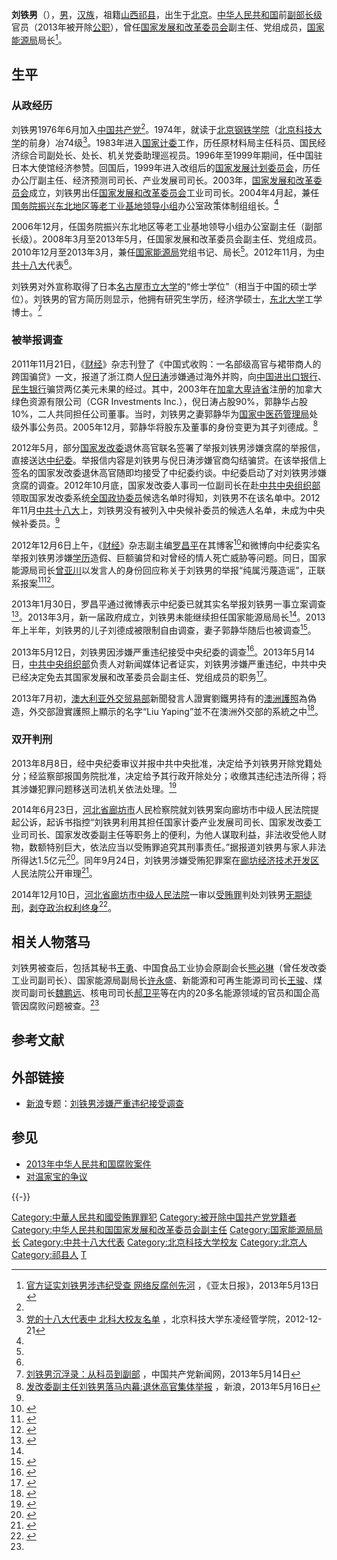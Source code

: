 {{Infobox officeholder
|office        = [[国家能源局|国家能源局]]局长
|term_start    = 2011年1月
|term_end      = 2013年3月
|premier       = [[温家宝|温家宝]]
|predecessor   = [[张国宝|张国宝]]
|successor     = [[吴新雄|吴新雄]]
|office1       = [[中华人民共和国国家发展和改革委员会|中华人民共和国国家发展和改革委员会]]副主任
|term_start1   = 2008年3月
|term_end1     = 2013年5月14日<ref>[http://www.apdnews.com/news/26125.html 中央决定免去刘铁男职务] {{Wayback|url=http://www.apdnews.com/news/26125.html |date=20140226160328 }}，《[[亚太日报|亚太日报]]》，2013年5月14日</ref>
|1blankname1   = 主任
|1namedata1    = [[徐绍史|徐绍史]]
|predecessor1  = 
|successor1    = 
|图像    = <!-- Use only free-licenced images which meet WP:NFCC -->
|图像大小 = 225px
|图像说明 = 
|姓名    = 刘铁男
|原名    = 
|字      = 
|号      = 
|其他姓名 = 
|性别    = 男
|籍贯    = 
|出生日期 = {{Birth year and age|1954|10}}
|出生地点 = {{PRC}}[[北京市|北京市]]
|逝世日期 = <!-- {{Death date and age|}}（死亡在前，出生在后）{{Death year and age| }} -->
|逝世地点 = 
|居处    = 北京（服刑于[[秦城监狱|秦城监狱]]）
|政党    = <del>{{CPC}}</del>（2013年被开除）
|职业    = [[官僚|官僚]] 
|父母    = 
|配偶    = 郭静华<ref name="xinhua1">{{cite news |author =  |url = http://news.xinhuanet.com/energy/2013-05/13/c_124701284.htm |title = 刘铁男与神秘浙商勾结曝光 遭情妇越洋电话举报 |language = zh |work = [[新华网|新华网]] |date = 2013-05-13 |accessdate = 2013-05-13 |archive-date = 2013-06-08 |archive-url = https://web.archive.org/web/20130608074047/http://news.xinhuanet.com/energy/2013-05/13/c_124701284.htm |dead-url = no }}</ref><!--{{marriage|姓名|}} -->
|子女    = 刘德成<ref name="xinhua1" />
|亲属    = 
|国籍    = {{PRC}}
|信仰    =
|学历    = [[本科|大学本科]]
|专业    = [[经济学|经济学]]、[[工学|工学]]
|母校    = [[北京科技大学|北京科技大学]]<ref>{{cite news|author =|url =http://www.cuaa.net/cur/zhuanti/news_63165.html|title =北京科技大学杰出校友|language =zh|website =[[中国校友会网|中国校友会网]]|date =2006-05-01|accessdate =2013-05-13|deadurl =yes|archiveurl =https://web.archive.org/web/20140224212742/http://www.cuaa.net/cur/zhuanti/news_63165.html|archivedate =2014-02-24}}</ref><br />[[东北大学_(中国)|东北大学]]
|网站    = 
|签名    = 
|脚注    =
}}

'''刘铁男'''（{{bd|1954年|10月|catIdx=L刘}}），[[男|男]]，[[汉族|汉族]]，祖籍[[山西|山西]][[祁县|祁县]]，出生于[[北京|北京]]。[[中华人民共和国|中华人民共和国]]前[[省部级副职|副部长级]]官员（2013年被开除[[中华人民共和国公务员|公职]]），曾任[[国家发展和改革委员会|国家发展和改革委员会]]副主任、党组成员，[[国家能源局|国家能源局]]局长<ref>[http://www.apdnews.com/news/26048.html 官方证实刘铁男涉违纪受查 网络反腐创先河] {{Wayback|url=http://www.apdnews.com/news/26048.html |date=20130611055715 }}，《亚太日报》，2013年5月13日</ref>。

== 生平 ==
=== 从政经历 ===
刘铁男1976年6月加入[[中国共产党|中国共产党]]<ref name=mq/>。1974年，就读于[[北京钢铁学院|北京钢铁学院]]（[[北京科技大学|北京科技大学]]的前身）冶74级<ref name=xymd>[http://emba.ustb.edu.cn/info.asp?id=57 党的十八大代表中 北科大校友名单] {{Webarchive|url=https://archive.is/20130628085029/http://emba.ustb.edu.cn/info.asp?id=57 |date=2013-06-28 }}，北京科技大学东凌经管学院，2012-12-21{{dead link|date=2017年11月 |bot=InternetArchiveBot |fix-attempted=yes }}</ref>。1983年进入[[国家计委|国家计委]]工作，历任原材料局主任科员、国民经济综合司副处长、处长、机关党委助理巡视员。1996年至1999年期间，任中国驻日本大使馆经济参赞。回国后，1999年进入改组后的[[国家发展计划委员会|国家发展计划委员会]]，历任办公厅副主任、经济预测司司长、产业发展司司长。2003年，[[国家发展和改革委员会|国家发展和改革委员会]]成立，刘铁男出任[[国家发展和改革委员会|国家发展和改革委员会]]工业司司长。2004年4月起，兼任[[国务院振兴东北地区等老工业基地领导小组|国务院振兴东北地区等老工业基地领导小组]]办公室政策体制组组长。<ref name=mq/>

2006年12月，任国务院振兴东北地区等老工业基地领导小组办公室副主任（副部长级）。2008年3月至2013年5月，任国家发展和改革委员会副主任、党组成员。2010年12月至2013年3月，兼任[[国家能源局|国家能源局]]党组书记、局长<ref name=mq/>。2012年11月，为[[中共十八大|中共十八大]]代表<ref name=xymd/>。

刘铁男对外宣称取得了日本[[名古屋市立大学|名古屋市立大学]]的“修士学位”（相当于中国的硕士学位）。刘铁男的官方简历则显示，他拥有研究生学历，经济学硕士，[[东北大学_(中国)|东北大学]]工学博士。<ref>[http://fanfu.people.com.cn/n/2013/0514/c64371-21473706.html 刘铁男沉浮录：从科员到副部] {{Wayback|url=http://fanfu.people.com.cn/n/2013/0514/c64371-21473706.html |date=20130609161938 }}，中国共产党新闻网，2013年5月14日</ref>

=== 被举报调查 ===
2011年11月21日，《[[财经_(杂志)|财经]]》杂志刊登了《中国式收购：一名部级高官与裙带商人的跨国骗贷》一文，报道了浙江商人[[倪日涛|倪日涛]]涉嫌通过海外并购，向[[中国进出口银行|中国进出口银行]]、[[民生银行|民生银行]]骗贷两亿美元未果的经过。其中，2003年在[[加拿大|加拿大]][[卑诗省|卑诗省]]注册的加拿大绿色资源有限公司（CGR Investments Inc.），倪日涛占股90%，郭静华占股10%，二人共同担任公司董事。当时，刘铁男之妻郭静华为[[国家中医药管理局|国家中医药管理局]]处级外事公务员。2005年12月，郭静华将股东及董事的身份变更为其子刘德成。<ref name=sina>[http://news.sina.com.cn/c/2013-05-16/150427142762.shtml 发改委副主任刘铁男落马内幕:退休高官集体举报] {{Wayback|url=http://news.sina.com.cn/c/2013-05-16/150427142762.shtml |date=20130622080343 }}，新浪，2013年5月16日</ref>

2012年5月，部分[[国家发改委|国家发改委]]退休高官联名签署了举报刘铁男涉嫌贪腐的举报信，直接送达[[中纪委|中纪委]]。举报信内容是刘铁男与倪日涛涉嫌官商勾结骗贷。在该举报信上签名的国家发改委退休高官随即均接受了中纪委约谈。中纪委启动了对刘铁男涉嫌贪腐的调查。2012年10月底，国家发改委人事司一位副司长在赴[[中共中央组织部|中共中央组织部]]领取国家发改委系统[[全国政协委员|全国政协委员]]候选名单时得知，刘铁男不在该名单中。2012年11月[[中共十八大|中共十八大]]上，刘铁男没有被列入中央候补委员的候选人名单，未成为中央候补委员。<ref name=sina/>

2012年12月6日上午，《[[财经_(杂志)|财经]]》杂志副主编[[罗昌平|罗昌平]]在其博客<ref>{{cite web |url = http://blog.sina.com.cn/s/blog_621d03b701018xw4.html |language =  |title = 中国式收购：一名部级高官与裙带商人的跨国骗贷 |website = [[新浪博客|新浪博客]] |date = 2012-12-06 |accessdate = 2013-05-13 |archive-date = 2013-05-14 |archive-url = https://web.archive.org/web/20130514011725/http://blog.sina.com.cn/s/blog_621d03b701018xw4.html |dead-url = no }}</ref>和微博向中纪委实名举报刘铁男涉嫌[[学历|学历]]造假、巨额骗贷和对曾经的情人死亡威胁等问题。同日，国家能源局司长[[曾亚川|曾亚川]]以发言人的身份回应称关于刘铁男的举报“纯属污蔑造谣”，正联系报案<ref>{{cite web |url = http://www.chinese.rfi.fr/%E4%B8%AD%E5%9B%BD/20130513-%E5%9B%BD%E5%AE%B6%E8%83%BD%E6%BA%90%E5%B1%80%E5%8F%B8%E9%95%BF%E6%9B%BE%E4%BA%9A%E5%B7%9D%E4%B8%BA%E5%88%98%E9%93%81%E7%94%B7%E2%80%9C%E8%BE%9F%E8%B0%A3%E2%80%9D%E8%A2%AB%E8%AE%BD%E4%B8%BA%E2%80%9C%E5%AE%B6%E5%A5%B4%E2%80%9D |title = 国家能源局司长曾亚川为刘铁男“辟谣”被讽为“家奴” |accessdate = 2013年5月13日 |website = 法广中文网 |language = zh-hans |archive-date = 2013年7月14日 |archive-url = https://web.archive.org/web/20130714195934/http://www.chinese.rfi.fr/%E4%B8%AD%E5%9B%BD/20130513-%E5%9B%BD%E5%AE%B6%E8%83%BD%E6%BA%90%E5%B1%80%E5%8F%B8%E9%95%BF%E6%9B%BE%E4%BA%9A%E5%B7%9D%E4%B8%BA%E5%88%98%E9%93%81%E7%94%B7%E2%80%9C%E8%BE%9F%E8%B0%A3%E2%80%9D%E8%A2%AB%E8%AE%BD%E4%B8%BA%E2%80%9C%E5%AE%B6%E5%A5%B4%E2%80%9D |dead-url = no }}</ref><ref>{{cite web |url = http://finance.ifeng.com/news/people/20121206/7396813.shtml |language = zh |title = 国家能源局回应：关于刘铁男的举报为污蔑 正联系报案 |website = [[凤凰网|凤凰网]] |date = 2012-12-06 |accessdate = 2013-05-13 |archive-date = 2013-10-07 |archive-url = https://web.archive.org/web/20131007235845/http://finance.ifeng.com/news/people/20121206/7396813.shtml |dead-url = no }}</ref>。

2013年1月30日，罗昌平通过微博表示中纪委已就其实名举报刘铁男一事立案调查<ref>{{cite web |url = http://realtime.zaobao.com/2013/01/jz130130_020.shtml |language=|title=举报人称中纪委已对发改委副主任刘铁男立案调查 |publisher=联合早报|date=2013-01-30|accessdate=2013-05-13}}{{dead link|date=2017年11月 |bot=InternetArchiveBot |fix-attempted=yes }}</ref>。2013年3月，新一届政府成立，刘铁男未能继续担任国家能源局局长<ref name=mq/>。2013年上半年，刘铁男的儿子刘德成被限制自由调查，妻子郭静华随后也被调查<ref>{{cite web |url = http://news.163.com/13/0513/16/8UP4F5OV0001124J.html |title = 刘铁男被查精神几近崩溃 在办公室打吊瓶支撑 |accessdate = 2013-05-13 |website = 网易 |language = zh-cn |deadurl = yes |archiveurl = https://web.archive.org/web/20130609031259/http://news.163.com/13/0513/16/8UP4F5OV0001124J.html |archivedate = 2013-06-09 }}</ref>。

2013年5月12日，刘铁男因涉嫌严重违纪接受中央纪委的调查<ref>{{cite web |url = http://news.qq.com/a/20130512/000433.htm |language =  |title = 刘铁男涉嫌严重违纪 目前正接受组织调查 |publisher = 新华社 |date = 2013-05-12 |accessdate = 2013-05-12 |archive-date = 2013-06-02 |archive-url = https://web.archive.org/web/20130602154312/http://news.qq.com//a/20130512/000433.htm |dead-url = no }}</ref>。2013年5月14日，[[中共中央组织部|中共中央组织部]]负责人对新闻媒体记者证实，刘铁男涉嫌严重违纪，中共中央已经决定免去其国家发展和改革委员会副主任、党组成员的职务<ref name=mq>{{cite web |url = http://fanfu.people.com.cn/n/2013/0514/c64371-21471132.html |title = 中央决定免去刘铁男职务 |accessdate = 2013-05-14 |website = 中国共产党新闻网 |language = zh-cn |archive-date = 2013-06-13 |archive-url = https://web.archive.org/web/20130613093152/http://fanfu.people.com.cn/n/2013/0514/c64371-21471132.html |dead-url = no }}</ref>。

2013年7月初，[[澳大利亚外交贸易部|澳大利亚外交贸易部]]新聞發言人證實劉鐵男持有的[[澳洲護照|澳洲護照]]為偽造，外交部證實護照上顯示的名字“Liu Yaping”並不在澳洲外交部的系統之中<ref>{{Cite web |url=http://finance.sina.com.cn/china/20130709/104216061558.shtml |title=澳大利亚政府将调查刘铁男所持假澳洲护照 |accessdate=2013-08-09 |archive-date=2013-07-13 |archive-url=https://web.archive.org/web/20130713075219/http://finance.sina.com.cn/china/20130709/104216061558.shtml |dead-url=no }}</ref>。

=== 双开判刑 ===
2013年8月8日，经中央纪委审议并报中共中央批准，决定给予刘铁男开除党籍处分；经监察部报国务院批准，决定给予其行政开除处分；收缴其违纪违法所得；将其涉嫌犯罪问题移送司法机关依法处理。<ref>{{cite web |url = http://www.ccdi.gov.cn/jlsc/201308/t20130809_41696.html |title = 国家发展改革委原副主任刘铁男严重违纪违法被开除党籍和公职 |accessdate = 2013年8月8日 |website = [[中央纪委监察部网站|中央纪委监察部网站]] |archive-date = 2015年1月4日 |archive-url = https://web.archive.org/web/20150104150453/http://www.ccdi.gov.cn/jlsc/201308/t20130809_41696.html |dead-url = no }}</ref>

2014年6月23日，[[河北省|河北省]][[廊坊市|廊坊市]]人民检察院就刘铁男案向廊坊市中级人民法院提起公诉，起诉书指控“刘铁男利用其担任国家计委产业发展司司长、国家发改委工业司司长、国家发改委副主任等职务上的便利，为他人谋取利益，非法收受他人财物，数额特别巨大，依法应当以受贿罪追究其刑事责任。”据报道刘铁男与家人非法所得达1.5亿元<ref >{{cite web |url = http://news.sina.com.cn/c/2014-06-23/164730408517.shtml |language =  |title = 发改委原副主任刘铁男被提起公诉 数额特别巨大 |publisher = 最高人民检察院 |date = 2014年6月23日 |accessdate =  |archive-date = 2014-06-23 |archive-url = https://web.archive.org/web/20140623132956/http://news.sina.com.cn/c/2014-06-23/164730408517.shtml |dead-url = no }}</ref>。同年9月24日，刘铁男涉嫌受贿犯罪案在[[廊坊经济技术开发区|廊坊经济技术开发区]]人民法院公开审理<ref name="开审">{{cite web |url=http://news.eastday.com/c/20140924/u1a8358214.html |language= |title=刘铁男案今日开审 媒体称已退赃3千万有望轻判 |publisher=中国日报网 |date=2014-09-24 |accessdate= |archive-date=2015-05-13 |archive-url=https://web.archive.org/web/20150513072301/http://news.eastday.com/c/20140924/u1a8358214.html |dead-url=no }}</ref>。

2014年12月10日，[[河北省廊坊市中级人民法院|河北省廊坊市中级人民法院]]一审以[[受贿罪|受贿罪]]判处刘铁男[[无期徒刑|无期徒刑]]，[[剥夺政治权利|剥夺政治权利终身]]<ref>{{cite web |url = http://www.chinacourt.org/article/detail/2014/12/id/1524194.shtml |title = 发改委原副主任刘铁男犯受贿罪一审获无期 |accessdate = 2014年12月25日 |website = [[中国法院网|中国法院网]] |archive-date = 2015年1月4日 |archive-url = https://web.archive.org/web/20150104135914/http://www.chinacourt.org/article/detail/2014/12/id/1524194.shtml |dead-url = no }}</ref>。

== 相关人物落马 ==
刘铁男被查后，包括其秘书[[王勇|王勇]]、中国食品工业协会原副会长[[熊必琳|熊必琳]]（曾任发改委工业司副司长）、国家能源局副局长[[许永盛|许永盛]]、新能源和可再生能源司司长[[王骏|王骏]]、煤炭司副司长[[魏鹏远|魏鹏远]]、核电司司长[[郝卫平|郝卫平]]等在内的20多名能源领域的官员和国企高管因腐败问题被查。<ref name="开审"/>

== 参考文献 ==
{{Reflist|30em}}

== 外部链接 ==
* [[新浪|新浪]]专题：[http://finance.sina.com.cn/focus/ltnbjb_2013 刘铁男涉嫌严重违纪接受调查]{{Wayback|url=http://finance.sina.com.cn/focus/ltnbjb_2013 |date=20130609101423 }}

== 参见 ==
* [[2013年中华人民共和国腐败案件|2013年中华人民共和国腐败案件]]
* [[对温家宝的争议|对温家宝的争议]]

{{-}}
{{start box}}
{{s-gov|prc}}
{{s-before|[[张国宝|张国宝]]}}
{{s-title|[[国家能源局|国家能源局]]局长|2011年1月－2013年3月}}
{{s-after|[[吴新雄|吴新雄]]}}
{{end box}}
{{温家宝}}
{{中共十八大到十九大期间的反腐败工作}}

{{DEFAULTSORT:Liú Tiěnán}}
[[Category:中華人民共和國受贿罪罪犯|Category:中華人民共和國受贿罪罪犯]]
[[Category:被开除中国共产党党籍者|Category:被开除中国共产党党籍者]]
[[Category:中华人民共和国国家发展和改革委员会副主任|Category:中华人民共和国国家发展和改革委员会副主任]]
[[Category:国家能源局局长|Category:国家能源局局长]]
[[Category:中共十八大代表|Category:中共十八大代表]]
[[Category:北京科技大学校友|Category:北京科技大学校友]]
[[Category:北京人|Category:北京人]]
[[Category:祁县人|Category:祁县人]]
[[Category:刘姓|T]]